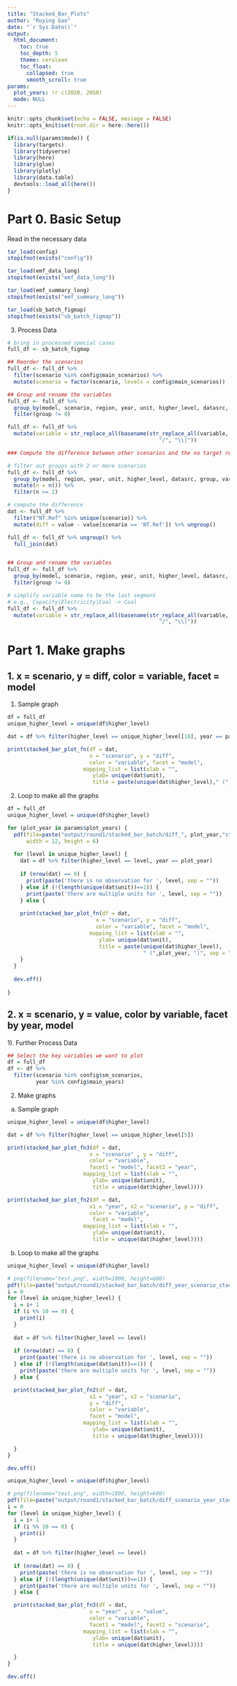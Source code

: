 ```yaml
---
title: "Stacked_Bar_Plots"
author: "Ruying Gao"
date: "`r Sys.Date()`"
output: 
  html_document:
    toc: true
    toc_depth: 5
    theme: cerulean
    toc_float: 
      collapsed: true
      smooth_scroll: true
params:
  plot_years: !r c(2020, 2050)
  mode: NULL
---
```


```r
knitr::opts_chunk$set(echo = FALSE, message = FALSE)
knitr::opts_knit$set(root.dir = here::here())
```

```r
if(is.null(params$mode)) {
  library(targets)
  library(tidyverse)
  library(here)
  library(glue)
  library(plotly)
  library(data.table)
  devtools::load_all(here())
}
```

# Part 0. Basic Setup 

Read in the necessary data

```r
tar_load(config)
stopifnot(exists("config"))

tar_load(emf_data_long)
stopifnot(exists("emf_data_long"))

tar_load(emf_summary_long)
stopifnot(exists("emf_summary_long"))

tar_load(sb_batch_figmap)
stopifnot(exists("sb_batch_figmap"))
```

3. Process Data 

```r
# bring in processed special cases
full_df <- sb_batch_figmap

## Reorder the scenarios 
full_df <- full_df %>%
  filter(scenario %in% config$main_scenarios) %>%
  mutate(scenario = factor(scenario, levels = config$main_scenarios))

## Group and rename the variables
full_df <- full_df %>%
  group_by(model, scenario, region, year, unit, higher_level, datasrc, group) %>%
  filter(group != 0) 

full_df <- full_df %>% 
  mutate(variable = str_replace_all(basename(str_replace_all(variable, "\\|", "/")),
                                                "/", "\\|"))
```


```r
### Compute the difference between other scenarios and the no target reference scenario

# filter out groups with 2 or more scenarios
full_df <- full_df %>% 
  group_by(model, region, year, unit, higher_level, datasrc, group, variable) %>%
  mutate(n = n()) %>% 
  filter(n >= 2) 

# compute the difference
dat <- full_df %>% 
  filter("NT.Ref" %in% unique(scenario)) %>% 
  mutate(diff = value - value[scenario == 'NT.Ref']) %>% ungroup()

full_df <- full_df %>% ungroup() %>% 
  full_join(dat)


## Group and rename the variables
full_df <- full_df %>%
  group_by(model, scenario, region, year, unit, higher_level, datasrc, group) %>%
  filter(group != 0) 

# simplify variable name to be the last segment
# e.g., Capacity|Electricity|Coal -> Coal
full_df <- full_df %>% 
  mutate(variable = str_replace_all(basename(str_replace_all(variable, "\\|", "/")),
                                                "/", "\\|"))
```

# Part 1. Make graphs 

## 1. x = scenario, y = diff, color = variable, facet = model

1) Sample graph 

```r
df = full_df
unique_higher_level = unique(df$higher_level)

dat = df %>% filter(higher_level == unique_higher_level[10], year == params$plot_year) 

print(stacked_bar_plot_fn(df = dat, 
                          x = "scenario", y = "diff", 
                          color = "variable", facet = "model",
                        mapping_list = list(xlab = "",
                           ylab= unique(dat$unit),
                           title = paste(unique(dat$higher_level)," (",params$plot_year,")",sep = ""))))
```

2) Loop to make all the graphs

```r
df = full_df
unique_higher_level = unique(df$higher_level)

for (plot_year in params$plot_years) {
  pdf(file=paste("output/round1/stacked_bar_batch/diff_", plot_year,"stackbar.pdf",sep=""), 
      width = 12, height = 6)
  
  for (level in unique_higher_level) {
    dat = df %>% filter(higher_level == level, year == plot_year)
    
    if (nrow(dat) == 0) {
      print(paste('there is no observation for ', level, sep = ""))
    } else if (!(length(unique(dat$unit))==1)) {
      print(paste('there are multiple units for ', level, sep = ""))
    } else {
      
    print(stacked_bar_plot_fn(df = dat, 
                            x = "scenario", y = "diff", 
                            color = "variable", facet = "model",
                          mapping_list = list(xlab = "",
                             ylab= unique(dat$unit),
                             title = paste(unique(dat$higher_level), 
                                           " (",plot_year, ")", sep = ""))))
    }
  }
  
  dev.off()
  
}

```

##  2. x =  scenario, y = value, color by variable, facet by year, model

1). Further Process Data 

```r
## Select the key variables we want to plot 
df = full_df
df <- df %>%
  filter(scenario %in% config$sm_scenarios,
         year %in% config$main_years)  
```

2) Make graphs 

a) Sample graph 

```r

unique_higher_level = unique(df$higher_level)

dat = df %>% filter(higher_level == unique_higher_level[5]) 

print(stacked_bar_plot_fn3(df = dat, 
                          x = "scenario" , y = "diff", 
                          color = "variable", 
                          facet1 = "model", facet2 = "year",
                        mapping_list = list(xlab = "",
                           ylab= unique(dat$unit),
                           title = unique(dat$higher_level))))
```


```r
print(stacked_bar_plot_fn2(df = dat, 
                          x1 = "year", x2 = "scenario", y = "diff", 
                          color = "variable", 
                           facet = "model",
                        mapping_list = list(xlab = "",
                           ylab= unique(dat$unit),
                           title = unique(dat$higher_level))))
```

b) Loop to make all the graphs

```r
unique_higher_level = unique(df$higher_level)

# png(filename="test.png", width=1000, height=600)
pdf(file=paste("output/round1/stacked_bar_batch/diff_year_scenario_stackbar.pdf",sep=""), width = 10, height = 6)
i = 0
for (level in unique_higher_level) {
  i = i+ 1
  if (i %% 10 == 0) {
    print(i)
  }
  
  dat = df %>% filter(higher_level == level) 
  
  if (nrow(dat) == 0) {
    print(paste('there is no observation for ', level, sep = ""))
  } else if (!(length(unique(dat$unit))==1)) {
    print(paste('there are multiple units for ', level, sep = ""))
  } else {

  print(stacked_bar_plot_fn2(df = dat, 
                          x1 = "year", x2 = "scenario", 
                          y = "diff", 
                          color = "variable", 
                          facet = "model",
                        mapping_list = list(xlab = "",
                           ylab= unique(dat$unit),
                           title = unique(dat$higher_level))))

  }
}

dev.off()
```


```r
unique_higher_level = unique(df$higher_level)

# png(filename="test.png", width=1000, height=600)
pdf(file=paste("output/round1/stacked_bar_batch/diff_scenario_year_stackbar.pdf",sep=""), width = 10, height = 6)
i = 0
for (level in unique_higher_level) {
  i = i+ 1
  if (i %% 10 == 0) {
    print(i)
  }
  
  dat = df %>% filter(higher_level == level) 
  
  if (nrow(dat) == 0) {
    print(paste('there is no observation for ', level, sep = ""))
  } else if (!(length(unique(dat$unit))==1)) {
    print(paste('there are multiple units for ', level, sep = ""))
  } else {

  print(stacked_bar_plot_fn3(df = dat, 
                          x = "year" , y = "value", 
                          color = "variable", 
                          facet1 = "model", facet2 = "scenario",
                        mapping_list = list(xlab = "",
                           ylab= unique(dat$unit),
                           title = unique(dat$higher_level))))

  }
}

dev.off()
```
